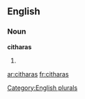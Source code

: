
==English==

===Noun===
'''citharas'''

# {{plural of|[[cithara]]}}

[[Category:English plurals]]

[[ar:citharas]]
[[fr:citharas]]